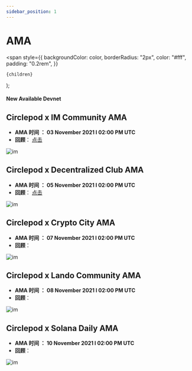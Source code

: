 ```yaml
---
sidebar_position: 1
---
```


# AMA

  <span
    style={{
      backgroundColor: color,
      borderRadius: "2px",
      color: "#fff",
      padding: "0.2rem",
    }}
  >
    {children}
  </span>
);

#### New Available <Highlight color="#25c2a0">Devnet</Highlight>

## Circlepod x IM Community AMA
- **AMA 时间 ： 03 November 2021 l 02:00 PM UTC**
- **回顾**： [点击](https://medium.com/circlepod-labs/circlepod-x-im-community-ama-recap-fa1bbfda480e) 

![im](/img//public-event/ama/im.jpg)

## Circlepod x Decentralized Club AMA
- **AMA 时间 ： 05 November 2021 l 02:00 PM UTC**
- **回顾**： [点击](https://medium.com/circlepod-labs/circlepod-x-decentralized-club-recap-d82dddeb6e92) 

![im](/img//public-event/ama/ama.png)

## Circlepod x Crypto City AMA
- **AMA 时间 ： 07 November 2021 l 02:00 PM UTC**
- **回顾**： 

![im](/img//public-event/ama/crptocity.png)

## Circlepod x Lando Community AMA
- **AMA 时间 ： 08 November 2021 l 02:00 PM UTC**
- **回顾**： 

![im](/img//public-event/ama/lando.jpg)

## Circlepod x Solana Daily AMA
- **AMA 时间 ： 10 November 2021 l 02:00 PM UTC**
- **回顾**：

![im](/img//public-event/ama/solana.png)